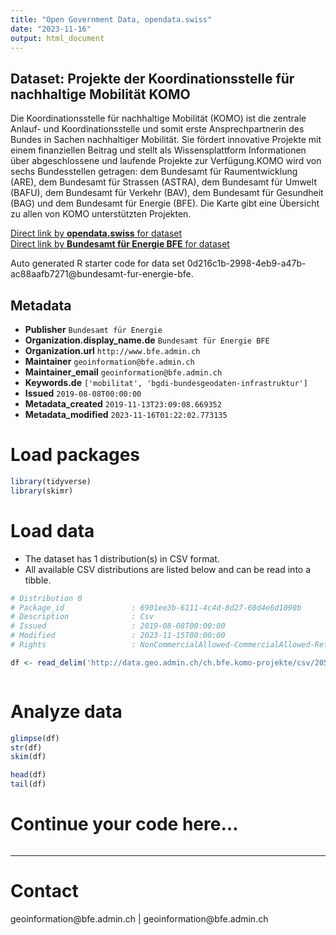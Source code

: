 ```yaml
---
title: "Open Government Data, opendata.swiss"
date: "2023-11-16"
output: html_document
---
```


## Dataset: Projekte der Koordinationsstelle für nachhaltige Mobilität KOMO

Die Koordinationsstelle für nachhaltige Mobilität (KOMO) ist die zentrale Anlauf- und Koordinationsstelle und somit erste Ansprechpartnerin des Bundes in Sachen nachhaltiger Mobilität. Sie fördert innovative Projekte mit einem finanziellen Beitrag und stellt als Wissensplattform Informationen über abgeschlossene und laufende Projekte zur Verfügung.KOMO wird von sechs Bundesstellen getragen: dem Bundesamt für Raumentwicklung (ARE), dem Bundesamt für Strassen (ASTRA), dem Bundesamt für Umwelt (BAFU), dem Bundesamt für Verkehr (BAV), dem Bundesamt für Gesundheit (BAG) und dem Bundesamt für Energie (BFE). Die Karte gibt eine Übersicht zu allen von KOMO unterstützten Projekten.

[Direct link by **opendata.swiss** for dataset](https://opendata.swiss/de/dataset/projekte-der-koordinationsstelle-fur-nachhaltige-mobilitat-komo)<br>
[Direct link by **Bundesamt für Energie BFE** for dataset](https://www.energieschweiz.ch/page/de-ch/koordinationsstelle-fuer-nachhaltige-mobilitaet-komo)

Auto generated R starter code for data set 0d216c1b-2998-4eb9-a47b-ac88aafb7271@bundesamt-fur-energie-bfe.

## Metadata

- **Publisher** `Bundesamt für Energie`
- **Organization.display_name.de** `Bundesamt für Energie BFE`
- **Organization.url** `http://www.bfe.admin.ch`
- **Maintainer** `geoinformation@bfe.admin.ch`
- **Maintainer_email** `geoinformation@bfe.admin.ch`
- **Keywords.de** `['mobilitat', 'bgdi-bundesgeodaten-infrastruktur']`
- **Issued** `2019-08-08T00:00:00`
- **Metadata_created** `2019-11-13T23:09:08.669352`
- **Metadata_modified** `2023-11-16T01:22:02.773135`


# Load packages

```r

library(tidyverse)
library(skimr)

```

# Load data

-   The dataset has 1 distribution(s) in CSV format.
-   All available CSV distributions are listed below and can be read into a tibble.

```r

# Distribution 0
# Package_id               : 6901ee3b-6111-4c4d-8d27-60d4e6d1090b
# Description              : Csv
# Issued                   : 2019-08-08T00:00:00
# Modified                 : 2023-11-15T00:00:00
# Rights                   : NonCommercialAllowed-CommercialAllowed-ReferenceRequired

df <- read_delim('http://data.geo.admin.ch/ch.bfe.komo-projekte/csv/2056/ch.bfe.komo-projekte.zip')



```

# Analyze data

```r

glimpse(df)
str(df)
skim(df)

head(df)
tail(df)

```

# Continue your code here...

```r

```

------------------------------------------------------------------------

# Contact

geoinformation@bfe.admin.ch | geoinformation@bfe.admin.ch
